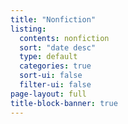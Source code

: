 ```yaml
---
title: "Nonfiction"
listing:
  contents: nonfiction
  sort: "date desc"
  type: default
  categories: true
  sort-ui: false
  filter-ui: false
page-layout: full
title-block-banner: true
---
```



